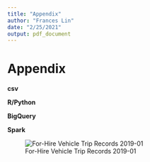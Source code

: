 ```yaml
---
title: "Appendix"
author: "Frances Lin"
date: "2/25/2021"
output: pdf_document
---
```


# Appendix 

**csv**

**R/Python**

**BigQuery**

**Spark** 




\newpage

![For-Hire Vehicle Trip Records 2019-01](/Users/franceslinyc/Big-Data-Analysis-of-NYC-Trip-data-2021/sample_data_fhv_2019.png)



